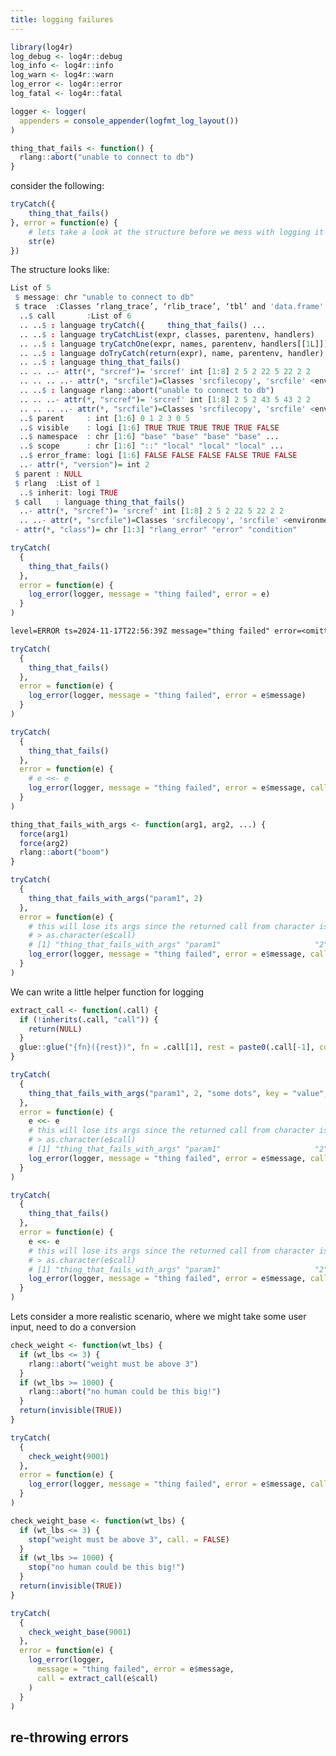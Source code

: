 ```yaml
---
title: logging failures
---
```



```r
library(log4r)
log_debug <- log4r::debug
log_info <- log4r::info
log_warn <- log4r::warn
log_error <- log4r::error
log_fatal <- log4r::fatal
```

```r
logger <- logger(
  appenders = console_appender(logfmt_log_layout())
)
```

```r
thing_that_fails <- function() {
  rlang::abort("unable to connect to db")
}
```

consider the following:
```r
tryCatch({
    thing_that_fails()
}, error = function(e) {
    # lets take a look at the structure before we mess with logging it
    str(e)
})
```

The structure looks like:

```r
List of 5
 $ message: chr "unable to connect to db"
 $ trace  :Classes ‘rlang_trace’, ‘rlib_trace’, ‘tbl’ and 'data.frame':	6 obs. of  6 variables:
  ..$ call       :List of 6
  .. ..$ : language tryCatch({     thing_that_fails() ...
  .. ..$ : language tryCatchList(expr, classes, parentenv, handlers)
  .. ..$ : language tryCatchOne(expr, names, parentenv, handlers[[1L]])
  .. ..$ : language doTryCatch(return(expr), name, parentenv, handler)
  .. ..$ : language thing_that_fails()
  .. .. ..- attr(*, "srcref")= 'srcref' int [1:8] 2 5 2 22 5 22 2 2
  .. .. .. ..- attr(*, "srcfile")=Classes 'srcfilecopy', 'srcfile' <environment: 0x328b84690> 
  .. ..$ : language rlang::abort("unable to connect to db")
  .. .. ..- attr(*, "srcref")= 'srcref' int [1:8] 2 5 2 43 5 43 2 2
  .. .. .. ..- attr(*, "srcfile")=Classes 'srcfilecopy', 'srcfile' <environment: 0x328be2358> 
  ..$ parent     : int [1:6] 0 1 2 3 0 5
  ..$ visible    : logi [1:6] TRUE TRUE TRUE TRUE TRUE FALSE
  ..$ namespace  : chr [1:6] "base" "base" "base" "base" ...
  ..$ scope      : chr [1:6] "::" "local" "local" "local" ...
  ..$ error_frame: logi [1:6] FALSE FALSE FALSE FALSE TRUE FALSE
  ..- attr(*, "version")= int 2
 $ parent : NULL
 $ rlang  :List of 1
  ..$ inherit: logi TRUE
 $ call   : language thing_that_fails()
  ..- attr(*, "srcref")= 'srcref' int [1:8] 2 5 2 22 5 22 2 2
  .. ..- attr(*, "srcfile")=Classes 'srcfilecopy', 'srcfile' <environment: 0x328b84690> 
 - attr(*, "class")= chr [1:3] "rlang_error" "error" "condition"
 ```

```r
tryCatch(
  {
    thing_that_fails()
  },
  error = function(e) {
    log_error(logger, message = "thing failed", error = e)
  }
)
```

```txt
level=ERROR ts=2024-11-17T22:56:39Z message="thing failed" error=<omitted>
```

```r
tryCatch(
  {
    thing_that_fails()
  },
  error = function(e) {
    log_error(logger, message = "thing failed", error = e$message)
  }
)
```

```r
tryCatch(
  {
    thing_that_fails()
  },
  error = function(e) {
    # e <<- e
    log_error(logger, message = "thing failed", error = e$message, call = as.character(e$call))
  }
)
```


```r
thing_that_fails_with_args <- function(arg1, arg2, ...) {
  force(arg1)
  force(arg2)
  rlang::abort("boom")
}
```

```r
tryCatch(
  {
    thing_that_fails_with_args("param1", 2)
  },
  error = function(e) {
    # this will lose its args since the returned call from character is a vector
    # > as.character(e$call)
    # [1] "thing_that_fails_with_args" "param1"                     "2"
    log_error(logger, message = "thing failed", error = e$message, call = as.character(e$call))
  }
)
```

We can write a little helper function for logging

```r
extract_call <- function(.call) {
  if (!inherits(.call, "call")) {
    return(NULL)
  }
  glue::glue("{fn}({rest})", fn = .call[1], rest = paste0(.call[-1], collapse = ","))
}
```



```r
tryCatch(
  {
    thing_that_fails_with_args("param1", 2, "some dots", key = "value", df = Theoph)
  },
  error = function(e) {
    e <<- e
    # this will lose its args since the returned call from character is a vector
    # > as.character(e$call)
    # [1] "thing_that_fails_with_args" "param1"                     "2"
    log_error(logger, message = "thing failed", error = e$message, call = extract_call(e$call))
  }
)
```


```r
tryCatch(
  {
    thing_that_fails()
  },
  error = function(e) {
    e <<- e
    # this will lose its args since the returned call from character is a vector
    # > as.character(e$call)
    # [1] "thing_that_fails_with_args" "param1"                     "2"
    log_error(logger, message = "thing failed", error = e$message, call = extract_call(e$call))
  }
)
```

Lets consider a more realistic scenario, where we might take some user input, need to do a conversion

```r
check_weight <- function(wt_lbs) {
  if (wt_lbs <= 3) {
    rlang::abort("weight must be above 3")
  }
  if (wt_lbs >= 1000) {
    rlang::abort("no human could be this big!")
  }
  return(invisible(TRUE))
}
```

```r
tryCatch(
  {
    check_weight(9001)
  },
  error = function(e) {
    log_error(logger, message = "thing failed", error = e$message, call = extract_call(e$call))
  }
)
```

```r
check_weight_base <- function(wt_lbs) {
  if (wt_lbs <= 3) {
    stop("weight must be above 3", call. = FALSE)
  }
  if (wt_lbs >= 1000) {
    stop("no human could be this big!")
  }
  return(invisible(TRUE))
}
```

```r
tryCatch(
  {
    check_weight_base(9001)
  },
  error = function(e) {
    log_error(logger,
      message = "thing failed", error = e$message,
      call = extract_call(e$call)
    )
  }
)
```

## re-throwing errors